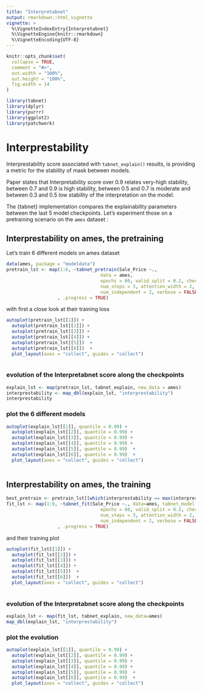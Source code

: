```yaml
---
title: "Interpretabnet"
output: rmarkdown::html_vignette
vignette: >
  %\VignetteIndexEntry{Interpretabnet}
  %\VignetteEngine{knitr::rmarkdown}
  %\VignetteEncoding{UTF-8}
---
```


```r
knitr::opts_chunk$set(
  collapse = TRUE,
  comment = "#>",
  out.width = "100%", 
  out.height = "100%", 
  fig.width = 14
)
```

```r
library(tabnet)
library(dplyr)
library(purrr)
library(ggplot2)
library(patchwork)
```

# Interprestability 

Interprestability score associated with `tabnet_explain()` results, is providing a metric for the stability of mask between models.

Paper states that Interpretability score over 0.9 relates very-high stability, between 0.7 and 0.9 is high stability, between 0.5 and 0.7 is moderate and between 0.3 and 0.5 low stability of the interpretation on the model.


The {tabnet} implementation compares the explainability parameters between the last 5 model checkpoints. 
Let's experiment those on a pretraining scenario on the `ames` dataset : 

## Interprestability on ames, the pretraining 

Let's train 6 different models on ames dataset

```r
data(ames, package = "modeldata")
pretrain_lst <- map(1:6, ~tabnet_pretrain(Sale_Price ~., 
                                   data = ames,
                                   epochs = 60, valid_split = 0.2, checkpoint_epoch = 10,
                                   num_steps = 3, attention_width = 2, num_shared = 2,
                                   num_independent = 2, verbose = FALSE)
                   , .progress = TRUE)

```

with first a close look at their training loss

```r
autoplot(pretrain_lst[[1]]) + 
  autoplot(pretrain_lst[[2]]) + 
  autoplot(pretrain_lst[[3]]) + 
  autoplot(pretrain_lst[[4]]) + 
  autoplot(pretrain_lst[[5]])  +
  autoplot(pretrain_lst[[6]])  +
  plot_layout(axes = "collect", guides = "collect")
  
```

### evolution of the Interpretabnet score along the checkpoints


```r
explain_lst <- map(pretrain_lst, tabnet_explain, new_data = ames)
interprestability <- map_dbl(explain_lst, "interprestability")
interprestability
```

### plot the 6 different models
```r
autoplot(explain_lst[[1]], quantile = 0.99) + 
  autoplot(explain_lst[[2]], quantile = 0.99) + 
  autoplot(explain_lst[[3]], quantile = 0.99) + 
  autoplot(explain_lst[[4]], quantile = 0.99) + 
  autoplot(explain_lst[[5]], quantile = 0.99)  +
  autoplot(explain_lst[[6]], quantile = 0.99)  +
  plot_layout(axes = "collect", guides = "collect")
  
```
## Interprestability on ames, the training 

```r
best_pretrain <- pretrain_lst[[which(interprestability == max(interprestability))]]
fit_lst <- map(1:6, ~tabnet_fit(Sale_Price ~., data=ames, tabnet_model = best_pretrain,
                                   epochs = 60, valid_split = 0.2, checkpoint_epoch = 10,
                                   num_steps = 3, attention_width = 2, num_shared = 2,
                                   num_independent = 2, verbose = FALSE)
                   , .progress = TRUE)
```
and their training plot

```r
autoplot(fit_lst[[1]]) + 
  autoplot(fit_lst[[2]]) + 
  autoplot(fit_lst[[3]]) + 
  autoplot(fit_lst[[4]]) + 
  autoplot(fit_lst[[5]])  +
  autoplot(fit_lst[[6]])  +
  plot_layout(axes = "collect", guides = "collect")
  
```

### evolution of the Interpretabnet score along the checkpoints
```r
explain_lst <- map(fit_lst, tabnet_explain, new_data=ames)
map_dbl(explain_lst, "interprestability")
```

### plot the evolution
```r
autoplot(explain_lst[[1]], quantile = 0.99) + 
  autoplot(explain_lst[[2]], quantile = 0.99) + 
  autoplot(explain_lst[[3]], quantile = 0.99) + 
  autoplot(explain_lst[[4]], quantile = 0.99) + 
  autoplot(explain_lst[[5]], quantile = 0.99)  +
  autoplot(explain_lst[[6]], quantile = 0.99)  +
  plot_layout(axes = "collect", guides = "collect")
  
```
